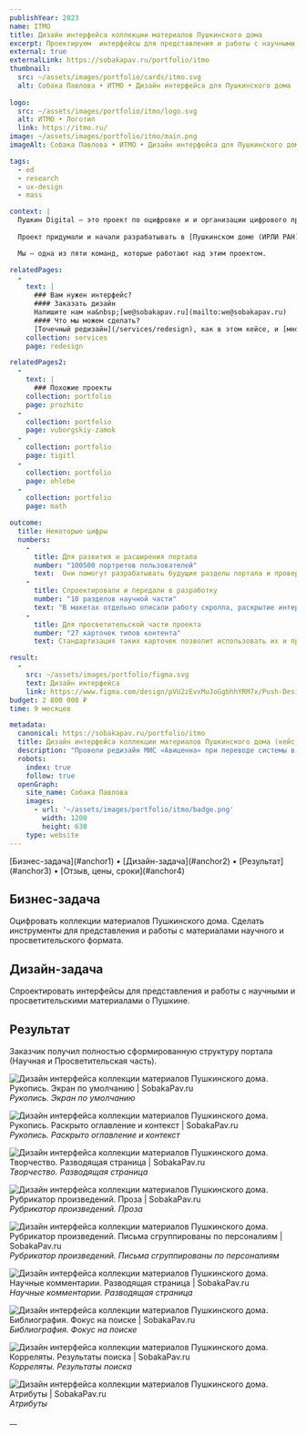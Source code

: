 ```yaml
---
publishYear: 2023
name: ITMO
title: Дизайн интерфейса коллекции материалов Пушкинского дома
excerpt: Проектируем  интерфейсы для представления и работы с научными и просветительскими материалами o Пушкине.
external: true
externalLink: https://sobakapav.ru/portfolio/itmo
thumbnail:
  src: ~/assets/images/portfolio/cards/itmo.svg
  alt: Собака Павлова • ИТМО • Дизайн интерфейса для Пушкинского дома
  
logo:
  src: ~/assets/images/portfolio/itmo/logo.svg
  alt: ИТМО • Логотип
  link: https://itmo.ru/
image: ~/assets/images/portfolio/itmo/main.png
imageAlt: Собака Павлова • ИТМО • Дизайн интерфейса для Пушкинского дома

tags:
  - ed
  - research
  - ux-design
  - mass

context: |
  Пушкин Digital — это проект по оцифровке и и организации цифрового представления произведений Александра Пушкина. 
  
  Проект придумали и начали разрабатывать в [Пушкинском доме (ИРЛИ РАН)](http://pushkinskijdom.ru/), а сейчас он создается вместе с [институтом информатизации РАН]() и [университетом ИТМО](https://itmo.ru/).

  Мы — одна из пяти команд, которые работают над этим проектом.

relatedPages:
  -
    text: |
      ### Вам нужен интерфейс?
      #### Заказать дизайн
      Напишите нам на&nbsp;[we@sobakapav.ru](mailto:we@sobakapav.ru) 
      #### Что мы можем сделать?
      [Точечный редизайн](/services/redesign), как в этом кейсе, и [многое другое](/services). 
    collection: services
    page: redesign

relatedPages2:
  -
    text: |
      ### Похожие проекты
    collection: portfolio
    page: prozhito
  - 
    collection: portfolio
    page: vuborgskiy-zamok
  - 
    collection: portfolio
    page: tigitl
  - 
    collection: portfolio
    page: ohlebe
  - 
    collection: portfolio
    page: math

outcome:
  title: Некоторые цифры
  numbers:
    -
      title: Для развития и расширения портала
      number: "100500 портретов пользователей"
      text:  Они помогут разрабатывать будущие разделы портала и проверять, насколько те нужны пользователям. 
    -
      title: Cпроектировали и передали в разработку
      number: "10 разделов научной части"
      text: "В макетах отдельно описали работу скролла, раскрытие интерактивных элементов на страницах и т.п."
    -
      title: Для просветительской части проекта
      number: "27 карточек типов контента"
      text: Стандартизация таких карточек позволит использовать их и при разработке просветительской части портала. 

result:
  -
    src: ~/assets/images/portfolio/figma.svg
    text: Дизайн интерфейса
    link: https://www.figma.com/design/pVU2zEvxMuJoGgbhhYRM7x/Push-Design-(General)?node-id=4689-16725&t=NvUT4iVtgHKYqopC-1
budget: 2 800 000 ₽
time: 9 месяцев

metadata:
  canonical: https://sobakapav.ru/portfolio/itmo
  title: Дизайн интерфейса коллекции материалов Пушкинского дома (кейс)
  description: "Провели редизайн МИС «Авиценна» при переводе системы в веб. Добавили новую функциональность в существующее решение."
  robots:
    index: true
    follow: true
  openGraph:
    site_name: Собака Павлова
    images:
      - url: '~/assets/images/portfolio/itmo/badge.png'
        width: 1200
        height: 630
    type: website
---
```


<TOC>
[Бизнес-задача](#anchor1) • [Дизайн-задача](#anchor2) • [Результат](#anchor3) • [Отзыв, цены, сроки](#anchor4)
</TOC>

## <a name="anchor1" />Бизнес-задача

Оцифровать коллекции материалов Пушкинского дома. Сделать инструменты для представления и работы с материалами научного и просветительского формата.

## <a name="anchor2" />Дизайн-задача

Спроектировать интерфейсы для представления и работы с научными и просветительскими материалами o Пушкине.

## <a name="anchor3" />Результат

Заказчик получил полностью сформированную структуру портала (Научная и Просветительская часть).

![Дизайн интерфейса коллекции материалов Пушкинского дома. Рукопись. Экран по умолчанию | SobakaPav.ru](~/assets/images/portfolio/itmo/1.png)
_Рукопись. Экран по умолчанию_

![Дизайн интерфейса коллекции материалов Пушкинского дома. Рукопись. Раскрыто оглавление и контекст | SobakaPav.ru](~/assets/images/portfolio/itmo/2.png)
_Рукопись. Раскрыто оглавление и контекст_

![Дизайн интерфейса коллекции материалов Пушкинского дома. Творчество. Разводящая страница | SobakaPav.ru](~/assets/images/portfolio/itmo/3.png)
_Творчество. Разводящая страница_

![Дизайн интерфейса коллекции материалов Пушкинского дома. Рубрикатор произведений. Проза | SobakaPav.ru](~/assets/images/portfolio/itmo/4.png)
_Рубрикатор произведений. Проза_

![Дизайн интерфейса коллекции материалов Пушкинского дома. Рубрикатор произведений. Письма сгруппированы по персоналиям | SobakaPav.ru](~/assets/images/portfolio/itmo/5.png)
_Рубрикатор произведений. Письма сгруппированы по персоналиям_

![Дизайн интерфейса коллекции материалов Пушкинского дома. Научные комментарии. Разводящая страница | SobakaPav.ru](~/assets/images/portfolio/itmo/6.png)
_Научные комментарии. Разводящая страница_

![Дизайн интерфейса коллекции материалов Пушкинского дома. Библиография. Фокус на поиске | SobakaPav.ru](~/assets/images/portfolio/itmo/7.png)
_Библиография. Фокус на поиске_

![Дизайн интерфейса коллекции материалов Пушкинского дома. Корреляты. Результаты поиска | SobakaPav.ru](~/assets/images/portfolio/itmo/8.png)
_Корреляты. Результаты поиска_

![Дизайн интерфейса коллекции материалов Пушкинского дома. Атрибуты | SobakaPav.ru](~/assets/images/portfolio/itmo/9.png)
_Атрибуты_

__

## <a name="anchor4" />
